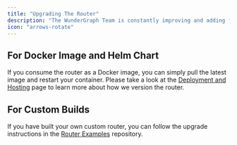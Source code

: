 ```yaml
---
title: "Upgrading The Router"
description: "The WunderGraph Team is constantly improving and adding features to the router. This page discusses how to upgrade the router so that you can benefit from these changes."
icon: "arrows-rotate"
---
```


## For Docker Image and Helm Chart

If you consume the router as a Docker image, you can simply pull the latest image and restart your container. Please take a look at the [Deployment and Hosting](/deployments-and-hosting/release-management) page to learn more about how we version the router.

## For Custom Builds

If you have built your own custom router, you can follow the upgrade instructions in the [Router Examples](https://github.com/wundergraph/router-examples) repository.

